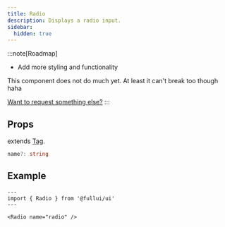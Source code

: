```yaml
---
title: Radio
description: Displays a radio input.
sidebar:
  hidden: true
---
```


:::note[Roadmap]
- Add more styling and functionality

This component does not do much yet. At least it can't break too though haha

[Want to request something else?](https://github.com/fullui/ui/issues/new)
:::

## Props
extends [Tag](/foundation/tag).
```ts
name?: string
```

## Example

```astro live
---
import { Radio } from '@fullui/ui'
---

<Radio name="radio" />
```
